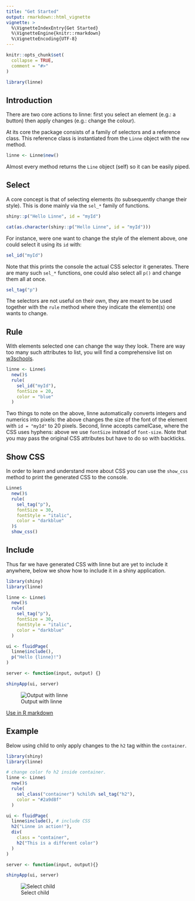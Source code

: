 ```yaml
---
title: "Get Started"
output: rmarkdown::html_vignette
vignette: >
  %\VignetteIndexEntry{Get Started}
  %\VignetteEngine{knitr::rmarkdown}
  %\VignetteEncoding{UTF-8}
---
```


```r
knitr::opts_chunk$set(
  collapse = TRUE,
  comment = "#>"
)

library(linne)
```

## Introduction

There are two core actions to linne: first you select an element (e.g.: a button) then apply changes (e.g.: change the colour).

At its core the package consists of a family of selectors and a reference class. This reference class is instantiated from the `Linne` object with the `new` method.

```r
linne <- Linne$new()
```

Almost every method returns the `Line` object (self) so it can be easily piped.

## Select

A core concept is that of selecting elements (to subsequently change their style). This is done mainly via the `sel_*` family of functions.

```r
shiny::p("Hello Linne", id = "myId")
```

```r
cat(as.character(shiny::p("Hello Linne", id = "myId")))
```

For instance, were one want to change the style of the element above, one could select it using its `id` with:

```r
sel_id("myId")
```

Note that this prints the console the actual CSS selector it generates. There are many such `sel_*` functions, one could also select all `p()` and change them all at once.

```r
sel_tag("p")
```

The selectors are not useful on their own, they are meant to be used together with the `rule` method where they indicate the element(s) one wants to change.

## Rule

With elements selected one can change the way they look. There are way too many such attributes to list, you will find a comprehensive list on [w3schools](https://www.w3schools.com/cssref/).

```r
linne <- Linne$
  new()$
  rule(
    sel_id("myId"),
    fontSize = 20,
    color = "blue"
  )
```

Two things to note on the above, linne automatically converts integers and numerics into pixels: the above changes the size of the font of the element with `id = "myId"` to 20 pixels. Second, linne accepts camelCase, where the CSS uses hyphens: above we use `fontSize` instead of `font-size`. Note that you may pass the original CSS attributes but have to do so with backticks.

## Show CSS

In order to learn and understand more about CSS you can use the `show_css` method to print the generated CSS to the console.

```r
Linne$
  new()$
  rule(
    sel_tag("p"),
    fontSize = 30,
    fontStyle = "italic",
    color = "darkblue"
  )$
  show_css()
```

## Include

Thus far we have generated CSS with linne but are yet to include it anywhere, below we show how to include it in a shiny application.

```r
library(shiny)
library(linne)

linne <- Linne$
  new()$
  rule(
    sel_tag("p"),
    fontSize = 30,
    fontStyle = "italic",
    color = "darkblue"
  )

ui <- fluidPage(
  linne$include(),
  p("Hello {linne}!")
)

server <- function(input, output) {}

shinyApp(ui, server)
```

![Output with linne](get-started-linne.png)

<a href="rmarkdown.html" class="btn btn-primary">Use in R markdown</a>

## Example

Below using child to only apply changes to the `h2` tag within the `container`.

```r
library(shiny)
library(linne)

# change color fo h2 inside container.
linne <- Linne$
  new()$
  rule(
    sel_class("container") %child% sel_tag("h2"),
    color = "#2a9d8f"
  )

ui <- fluidPage(
  linne$include(), # include CSS
  h2("Linne in action!"),
  div(
    class = "container",
    h2("This is a different color")
  )
)

server <- function(input, output){}

shinyApp(ui, server)
```

![Select child](child.png)
